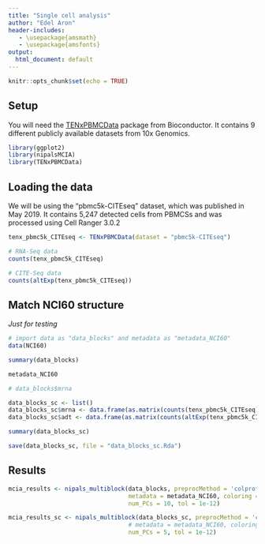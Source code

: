 ```yaml
---
title: "Single cell analysis"
author: "Edel Aron"
header-includes:
   - \usepackage{amsmath}
   - \usepackage{amsfonts}
output:
  html_document: default
---
```


```r
knitr::opts_chunk$set(echo = TRUE)
```

## Setup

You will need the [TENxPBMCData](https://bioconductor.org/packages/3.15/data/experiment/html/TENxPBMCData.html) package from Bioconductor. It contains 9 different publicly available datasets from 10x Genomics.

```r
library(ggplot2)
library(nipalsMCIA)
library(TENxPBMCData)
```

## Loading the data

We will be using the "pbmc5k-CITEseq" dataset, which was published in May 2019. It contains 5,247 detected cells from PBMCSs and was processed using Cell Ranger 3.0.2

```r
tenx_pbmc5k_CITEseq <- TENxPBMCData(dataset = "pbmc5k-CITEseq")

# RNA-Seq data
counts(tenx_pbmc5k_CITEseq)

# CITE-Seq data
counts(altExp(tenx_pbmc5k_CITEseq))
```


## Match NCI60 structure

*Just for testing*

```r
# import data as "data_blocks" and metadata as "metadata_NCI60"
data(NCI60)

summary(data_blocks)

metadata_NCI60

# data_blocks$mrna
```
```r
data_blocks_sc <- list()
data_blocks_sc$mrna <- data.frame(as.matrix(counts(tenx_pbmc5k_CITEseq)))
data_blocks_sc$adt <- data.frame(as.matrix(counts(altExp(tenx_pbmc5k_CITEseq))))

summary(data_blocks_sc)

save(data_blocks_sc, file = "data_blocks_sc.Rda")
```



## Results

```r
mcia_results <- nipals_multiblock(data_blocks, preprocMethod = 'colprofile',
                                  metadata = metadata_NCI60, coloring = "cancerType", 
                                  num_PCs = 10, tol = 1e-12)
```


```r
mcia_results_sc <- nipals_multiblock(data_blocks_sc, preprocMethod = 'colprofile',
                                  # metadata = metadata_NCI60, coloring = "cancerType", 
                                  num_PCs = 5, tol = 1e-12)
```

